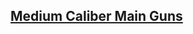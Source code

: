 ==[[List of Main Guns by stats#Medium Guns|Medium Caliber Main Guns]]==
==={{EquipmentLink|14cm Twin Gun Mount}}===
{{:14cm Twin Gun Mount/Bonuses}}
==={{EquipmentLink|14cm Twin Gun Mount Kai}}===
{{:14cm Twin Gun Mount Kai/Bonuses}}
==={{EquipmentLink|Bofors 15.2cm Twin Gun Mount Model 1930}}===
{{:Bofors 15.2cm Twin Gun Mount Model 1930/Bonuses}}
==={{EquipmentLink|Bofors 15cm Twin Rapid Fire Gun Mount Mk.9 Model 1938}}===
{{:Bofors 15cm Twin Rapid Fire Gun Mount Mk.9 Model 1938/Bonuses}}
==={{EquipmentLink|Bofors 15cm Twin Rapid Fire Gun Mount Mk.9 Kai + Single Rapid Fire Gun Mount Mk.10 Kai Model 1938}}===
{{:Bofors 15cm Twin Rapid Fire Gun Mount Mk.9 Kai + Single Rapid Fire Gun Mount Mk.10 Kai Model 1938/Bonuses}}
==={{EquipmentLink|152mm/55 Triple Rapid Fire Gun Mount}}===
{{:152mm/55 Triple Rapid Fire Gun Mount/Bonuses}}
==={{EquipmentLink|152mm/55 Triple Rapid Fire Gun Mount Kai}}===
{{:152mm/55 Triple Rapid Fire Gun Mount Kai/Bonuses}}
==={{EquipmentLink|20.3cm (No.2) Twin Gun Mount}}===
{{:20.3cm (No.2) Twin Gun Mount/Bonuses}}
==={{EquipmentLink|20.3cm (No.3) Twin Gun Mount}}===
{{:20.3cm (No.3) Twin Gun Mount/Bonuses}}
==={{EquipmentLink|8inch Triple Gun Mount Mk.9}}===
{{:8inch Triple Gun Mount Mk.9/Bonuses}}
==={{EquipmentLink|8inch Triple Gun Mount Mk.9 mod.2}}===
{{:8inch Triple Gun Mount Mk.9 mod.2/Bonuses}}
==={{EquipmentLink|6inch Twin Rapid Fire Gun Mount Mk.XXI}}===
{{:6inch Twin Rapid Fire Gun Mount Mk.XXI/Bonuses}}
==={{EquipmentLink|5inch Twin Dual-purpose Gun Mount (Concentrated Deployment)}}===
{{:5inch Twin Dual-purpose Gun Mount (Concentrated Deployment)/Bonuses}}
==={{EquipmentLink|GFCS Mk.37 + 5inch Twin Dual-purpose Gun Mount (Concentrated Deployment)}}===
{{:GFCS Mk.37 + 5inch Twin Dual-purpose Gun Mount (Concentrated Deployment)/Bonuses}}